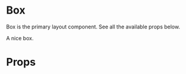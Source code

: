 

<Meta title="Layout/Box" component={Box} />

# Box

Box is the primary layout component. See all the available props below.

<Canvas>
  <Story name="Default">
    <Box background="blue200" paddingY={1} paddingX={1}>
      A nice box.
    </Box>
  </Story>
</Canvas>

# Props

<ArgsTable of={Box} />
